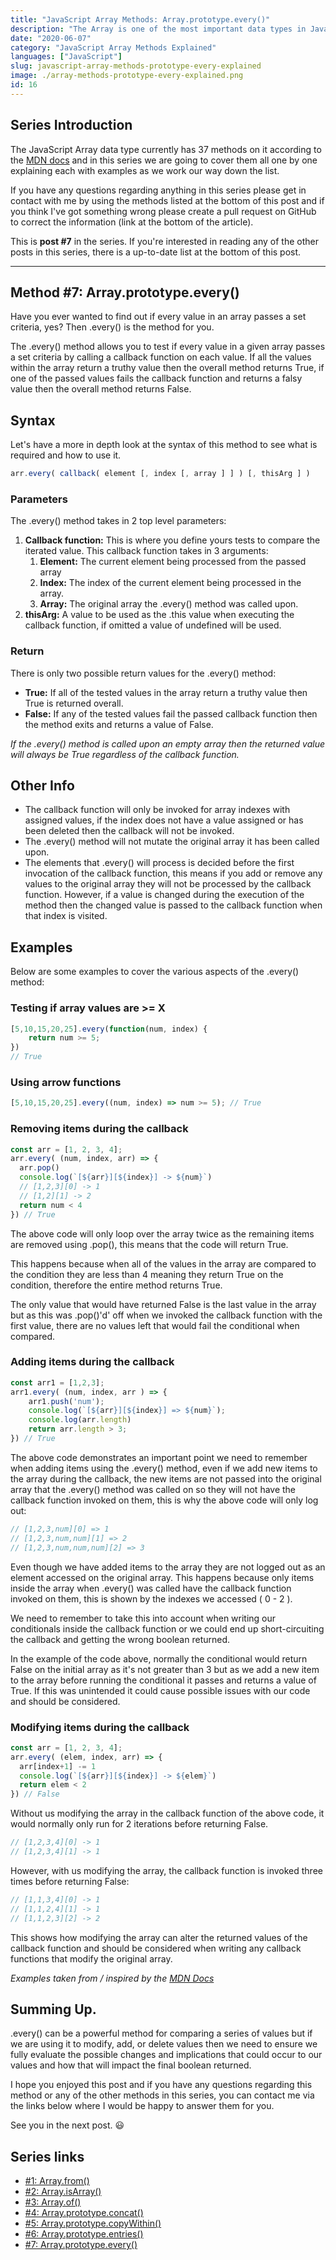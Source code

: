 ```yaml
---
title: "JavaScript Array Methods: Array.prototype.every()"
description: "The Array is one of the most important data types in JavaScript, so in this series we are going to cover all of the Array Methods. In this post it's Array.prototype.every()"
date: "2020-06-07"
category: "JavaScript Array Methods Explained"
languages: ["JavaScript"]
slug: javascript-array-methods-prototype-every-explained
image: ./array-methods-prototype-every-explained.png
id: 16
---
```


## Series Introduction

The JavaScript Array data type currently has 37 methods on it according to the [MDN docs](https://developer.mozilla.org/en-US/docs/Web/JavaScript/Reference/Global_Objects/Array) and in this series we are going to cover them all one by one explaining each with examples as we work our way down the list. 

If you have any questions regarding anything in this series please get in contact with me by using the methods listed at the bottom of this post and if you think I've got something wrong please create a pull request on GitHub to correct the information (link at the bottom of the article).

This is **post #7** in the series. If you're interested in reading any of the other posts in this series, there is a up-to-date list at the bottom of this post.

---

## Method #7: Array.prototype.every()

Have you ever wanted to find out if every value in an array passes a set criteria, yes? Then .every() is the method for you.

The .every() method allows you to test if every value in a given array passes a set criteria by calling a callback function on each value. If all the values within the array return a truthy value then the overall method returns True, if one of the passed values fails the callback function and returns a falsy value then the overall method returns False.

## Syntax

Let's have a more in depth look at the syntax of this method to see what is required and how to use it.

```javascript
arr.every( callback( element [, index [, array ] ] ) [, thisArg ] )
```

### Parameters

The .every() method takes in 2 top level parameters:

1. **Callback function:** This is where you define yours tests to compare the iterated value. This callback function takes in 3 arguments:
    1. **Element:** The current element being processed from the passed array
    2. **Index:** The index of the current element being processed in the array.
    3. **Array:** The original array the .every() method was called upon.
2. **thisArg:** A value to be used as the .this value when executing the callback function, if omitted a value of undefined will be used.

### Return

There is only two possible return values for the .every() method:

- **True:** If all of the tested values in the array return a truthy value then True is returned overall.
- **False:** If any of the tested values fail the passed callback function then the method exits and returns a value of False.

*If the .every() method is called upon an empty array then the returned value will always be True regardless of the callback function.*

## Other Info

- The callback function will only be invoked for array indexes with assigned values, if the index does not have a value assigned or has been deleted then the callback will not be invoked.
- The .every() method will not mutate the original array it has been called upon.
- The elements that .every() will process is decided before the first invocation of the callback function, this means if you add or remove any values to the original array they will not be processed by the callback function. However, if a value is changed during the execution of the method then the changed value is passed to the callback function when that index is visited.

## Examples

Below are some examples to cover the various aspects of the .every() method:

### Testing if array values are >= X

```javascript
[5,10,15,20,25].every(function(num, index) {
    return num >= 5;
})
// True 
```

### Using arrow functions

```javascript
[5,10,15,20,25].every((num, index) => num >= 5); // True
```

### Removing items during the callback

```javascript
const arr = [1, 2, 3, 4];
arr.every( (num, index, arr) => {
  arr.pop()
  console.log(`[${arr}][${index}] -> ${num}`)
  // [1,2,3][0] -> 1 
  // [1,2][1] -> 2
  return num < 4
}) // True
```

The above code will only loop over the array twice as the remaining items are removed using .pop(), this means that the code will return True. 

This happens because when all of the values in the array are compared to the condition they are less than 4 meaning they return True on the condition, therefore the entire method returns True. 

The only value that would have returned False is the last value in the array but as this was .pop()'d' off when we invoked the callback function with the first value, there are no values left that would fail the conditional when compared.

### Adding items during the callback

```javascript
const arr1 = [1,2,3];
arr1.every( (num, index, arr ) => {
    arr1.push('num');
    console.log(`[${arr}][${index}] => ${num}`);
    console.log(arr.length)
    return arr.length > 3;
}) // True
```

The above code demonstrates an important point we need to remember when adding items using the .every() method, even if we add new items to the array during the callback, the new items are not passed into the original array that the .every() method was called on so they will not have the callback function invoked on them, this is why the above code will only log out:

```javascript
// [1,2,3,num][0] => 1
// [1,2,3,num,num][1] => 2 
// [1,2,3,num,num,num][2] => 3
```

Even though we have added items to the array they are not logged out as an element accessed on the original array. This happens because only items inside the array when .every() was called have the callback function invoked on them, this is shown by the indexes we accessed ( 0 - 2 ). 

We need to remember to take this into account when writing our conditionals inside the callback function or we could end up short-circuiting the callback and getting the wrong boolean returned. 

In the example of the code above, normally the conditional would return False on the initial array as it's not greater than 3 but as we add a new item to the array before running the conditional it passes and returns a value of True. If this was unintended it could cause possible issues with our code and should be considered.

### Modifying items during the callback

```javascript
const arr = [1, 2, 3, 4];
arr.every( (elem, index, arr) => {
  arr[index+1] -= 1
  console.log(`[${arr}][${index}] -> ${elem}`)
  return elem < 2 
}) // False
```

Without us modifying the array in the callback function of the above code, it would normally only run for 2 iterations before returning False.

```javascript
// [1,2,3,4][0] -> 1
// [1,2,3,4][1] -> 1
```

However, with us modifying the array, the callback function is invoked three times before returning False:

```javascript
// [1,1,3,4][0] -> 1
// [1,1,2,4][1] -> 1
// [1,1,2,3][2] -> 2
```

This shows how modifying the array can alter the returned values of the callback function and should be considered when writing any callback functions that modify the original array.

*Examples taken from / inspired by the [MDN Docs](https://developer.mozilla.org/en-US/docs/Web/JavaScript/Reference/Global_Objects/Array/every)*

## Summing Up.

.every() can be a powerful method for comparing a series of values but if we are using it to modify, add, or delete values then we need to ensure we fully evaluate the possible changes and implications that could occur to our values and how that will impact the final boolean returned.

I hope you enjoyed this post and if you have any questions regarding this method or any of the other methods in this series, you can contact me via the links below where I would be happy to answer them for you.

See you in the next post. 😃

## Series links

- [#1: Array.from()](https://conermurphy.com/javascript-array-methods-from-explained)
- [#2: Array.isArray()](https://conermurphy.com/javascript-array-methods-isarray-explained)
- [#3: Array.of()](https://conermurphy.com/javascript-array-methods-of-explained)
- [#4: Array.prototype.concat()](https://conermurphy.com/javascript-array-methods-prototype-concat-explained)
- [#5: Array.prototype.copyWithin()](https://conermurphy.com/javascript-array-methods-prototype-copywithin-explained)
- [#6: Array.prototype.entries()](https://conermurphy.com/javascript-array-methods-prototype-entries-explained)
- [#7: Array.prototype.every()](https://conermurphy.com/javascript-array-methods-prototype-every-explained)